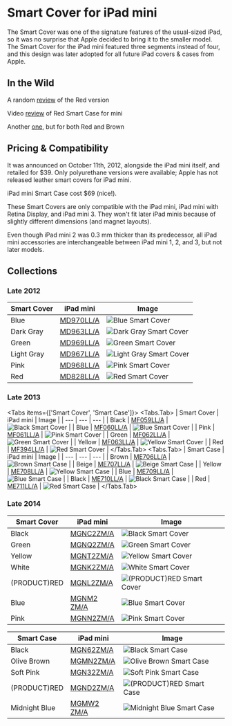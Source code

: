 
# Smart Cover for iPad mini

The Smart Cover was one of the signature features of the usual-sized iPad, so it was no surprise that Apple decided to bring it to the smaller model. The Smart Cover for the iPad mini featured three segments instead of four, and this design was later adopted for all future iPad covers & cases from Apple.

## In the Wild

A random [review](http://isource.com/2012/11/05/ipad-mini-smart-cover-review/) of the Red version

Video [review](https://youtu.be/Ca2IMc3scPo) of Red Smart Case for mini

Another [one](https://youtu.be/ybauZRR9snM), but for both Red and Brown

## Pricing & Compatibility

It was announced on October 11th, 2012, alongside the iPad mini itself, and retailed for \$39. Only polyurethane versions were available; Apple has not released leather smart covers for iPad mini.

iPad mini Smart Case cost \$69 (nice!).

These Smart Covers are only compatible with the iPad mini, iPad mini with Retina Display, and iPad mini 3. They won't fit later iPad minis because of slightly different dimensions (and magnet layouts).

Even though iPad mini 2 was 0.3 mm thicker than its predecessor, all iPad mini accessories are interchangeable between iPad mini 1, 2, and 3, but not later models.

## Collections

### Late 2012

| Smart Cover | iPad mini | Image |
| --- | --- | --- |
| Blue | [MD970<wbr/>LL/A](/ipad_mini/MD970) | ![Blue Smart Cover](/everypreview/MD970.png) |
| Dark Gray | [MD963<wbr/>LL/A](/ipad_mini/MD963) | ![Dark Gray Smart Cover](/everypreview/MD963.png) |
| Green | [MD969<wbr/>LL/A](/ipad_mini/MD969) | ![Green Smart Cover](/everypreview/MD969.png) |
| Light Gray | [MD967<wbr/>LL/A](/ipad_mini/MD967) | ![Light Gray Smart Cover](/everypreview/MD967.png) |
| Pink | [MD968<wbr/>LL/A](/ipad_mini/MD968) | ![Pink Smart Cover](/everypreview/MD968.png) |
| Red | [MD828<wbr/>LL/A](/ipad_mini/MD828) | ![Red Smart Cover](/everypreview/MD828.png) |

### Late 2013

<Tabs items={['Smart Cover', 'Smart Case']}>
              <Tabs.Tab>
            | Smart Cover | iPad mini | Image |
| --- | --- | --- |
| Black | [MF059<wbr/>LL/A](/ipad_mini/MF059) | ![Black Smart Cover](/everypreview/MF059.png) |
| Blue | [MF060<wbr/>LL/A](/ipad_mini/MF060) | ![Blue Smart Cover](/everypreview/MF060.png) |
| Pink | [MF061<wbr/>LL/A](/ipad_mini/MF061) | ![Pink Smart Cover](/everypreview/MF061.png) |
| Green | [MF062<wbr/>LL/A](/ipad_mini/MF062) | ![Green Smart Cover](/everypreview/MF062.png) |
| Yellow | [MF063<wbr/>LL/A](/ipad_mini/MF063) | ![Yellow Smart Cover](/everypreview/MF063.png) |
| Red | [MF394<wbr/>LL/A](/ipad_mini/MF394) | ![Red Smart Cover](/everypreview/MF394.png) |
            </Tabs.Tab>
              <Tabs.Tab>
            | Smart Case | iPad mini | Image |
| --- | --- | --- |
| Brown | [ME706<wbr/>LL/A](/ipad_mini/ME706) | ![Brown Smart Case](/everypreview/ME706.png) |
| Beige | [ME707<wbr/>LL/A](/ipad_mini/ME707) | ![Beige Smart Case](/everypreview/ME707.png) |
| Yellow | [ME708<wbr/>LL/A](/ipad_mini/ME708) | ![Yellow Smart Case](/everypreview/ME708.png) |
| Blue | [ME709<wbr/>LL/A](/ipad_mini/ME709) | ![Blue Smart Case](/everypreview/ME709.png) |
| Black | [ME710<wbr/>LL/A](/ipad_mini/ME710) | ![Black Smart Case](/everypreview/ME710.png) |
| Red | [ME711<wbr/>LL/A](/ipad_mini/ME711) | ![Red Smart Case](/everypreview/ME711.png) |
            </Tabs.Tab>
            </Tabs>

### Late 2014

| Smart Cover | iPad mini | Image |
| --- | --- | --- |
| Black | [MGNC2<wbr/>ZM/A](/ipad_mini/MGNC2) | ![Black Smart Cover](/everypreview/MGNC2.png) |
| Green | [MGNQ2<wbr/>ZM/A](/ipad_mini/MGNQ2) | ![Green Smart Cover](/everypreview/MGNQ2.png) |
| Yellow | [MGNT2<wbr/>ZM/A](/ipad_mini/MGNT2) | ![Yellow Smart Cover](/everypreview/MGNT2.png) |
| White | [MGNK2<wbr/>ZM/A](/ipad_mini/MGNK2) | ![White Smart Cover](/everypreview/MGNK2.png) |
| (PRODUCT)RED | [MGNL2<wbr/>ZM/A](/ipad_mini/MGNL2) | ![(PRODUCT)RED Smart Cover](/everypreview/MGNL2.png) |
| Blue | [MGNM2<wbr/>ZM/A](/ipad_mini/MGNM2) | ![Blue Smart Cover](/everypreview/MGNM2.png) |
| Pink | [MGNN2<wbr/>ZM/A](/ipad_mini/MGNN2) | ![Pink Smart Cover](/everypreview/MGNN2.png) |

| Smart Case | iPad mini | Image |
| --- | --- | --- |
| Black | [MGN62<wbr/>ZM/A](/ipad_mini/MGN62) | ![Black Smart Case](/everypreview/MGN62.png) |
| Olive Brown | [MGMN2<wbr/>ZM/A](/ipad_mini/MGMN2) | ![Olive Brown Smart Case](/everypreview/MGMN2.png) |
| Soft Pink | [MGN32<wbr/>ZM/A](/ipad_mini/MGN32) | ![Soft Pink Smart Case](/everypreview/MGN32.png) |
| (PRODUCT)RED | [MGND2<wbr/>ZM/A](/ipad_mini/MGND2) | ![(PRODUCT)RED Smart Case](/everypreview/MGND2.png) |
| Midnight Blue | [MGMW2<wbr/>ZM/A](/ipad_mini/MGMW2) | ![Midnight Blue Smart Case](/everypreview/MGMW2.png) |

